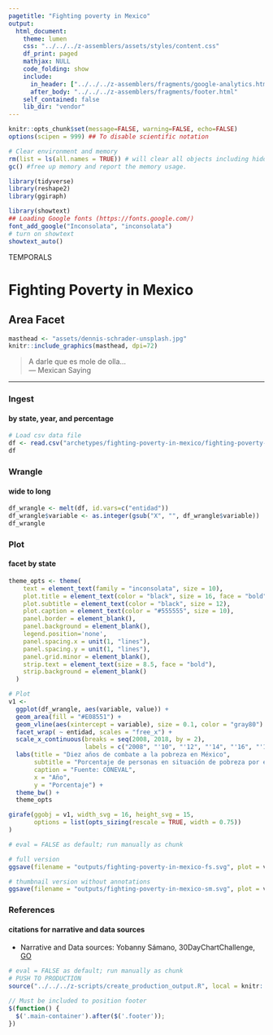 ```yaml
---
pagetitle: "Fighting poverty in Mexico"
output:
  html_document:
    theme: lumen
    css: "../../../z-assemblers/assets/styles/content.css"
    df_print: paged
    mathjax: NULL
    code_folding: show
    include:
      in_header: ["../../../z-assemblers/fragments/google-analytics.html", "../../../z-assemblers/fragments/header.html"]
      after_body: "../../../z-assemblers/fragments/footer.html"
    self_contained: false
    lib_dir: "vendor"
---
```


```r

knitr::opts_chunk$set(message=FALSE, warning=FALSE, echo=FALSE)
options(scipen = 999) ## To disable scientific notation

# Clear environment and memory
rm(list = ls(all.names = TRUE)) # will clear all objects including hidden objects.
gc() #free up memory and report the memory usage.

library(tidyverse)
library(reshape2)
library(ggiraph)

library(showtext)
## Loading Google fonts (https://fonts.google.com/)
font_add_google("Inconsolata", "inconsolata")
# turn on showtext
showtext_auto()

```

<div class="activity">
TEMPORALS  
</div>

# Fighting Poverty in Mexico
## Area Facet

```r

masthead <- "assets/dennis-schrader-unsplash.jpg"
knitr::include_graphics(masthead, dpi=72)

```

> A darle que es mole de olla...\
--- Mexican Saying\

***


### Ingest
#### by state, year, and percentage

```r

# Load csv data file
df <- read.csv("archetypes/fighting-poverty-in-mexico/fighting-poverty-in-mexico.csv", header = TRUE, stringsAsFactors = FALSE, encoding = "UTF-8")
df


```


### Wrangle
#### wide to long


```r

df_wrangle <- melt(df, id.vars=c("entidad"))
df_wrangle$variable <- as.integer(gsub("X", "", df_wrangle$variable))
df_wrangle

```


### Plot
#### facet by state


```r

theme_opts <- theme(
    text = element_text(family = "inconsolata", size = 10), 
    plot.title = element_text(color = "black", size = 16, face = "bold"),
    plot.subtitle = element_text(color = "black", size = 12),
    plot.caption = element_text(color = "#555555", size = 10),
    panel.border = element_blank(),
    panel.background = element_blank(),
    legend.position='none',
    panel.spacing.x = unit(1, "lines"),
    panel.spacing.y = unit(1, "lines"),
    panel.grid.minor = element_blank(),
    strip.text = element_text(size = 8.5, face = "bold"),
    strip.background = element_blank()
  )

# Plot
v1 <- 
  ggplot(df_wrangle, aes(variable, value)) +
  geom_area(fill = "#E08551") +
  geom_vline(aes(xintercept = variable), size = 0.1, color = "gray80") +
  facet_wrap( ~ entidad, scales = "free_x") +
  scale_x_continuous(breaks = seq(2008, 2018, by = 2),
                     labels = c("2008", "'10", "'12", "'14", "'16", "'18")) +
  labs(title = "Diez años de combate a la pobreza en México",
       subtitle = "Porcentaje de personas en situación de pobreza por entidad federativa",
       caption = "Fuente: CONEVAL",
       x = "Año",
       y = "Porcentaje") +
  theme_bw() +
  theme_opts

girafe(ggobj = v1, width_svg = 16, height_svg = 15,
       options = list(opts_sizing(rescale = TRUE, width = 0.75))
)

```


```r

# eval = FALSE as default; run manually as chunk

# full version
ggsave(filename = "outputs/fighting-poverty-in-mexico-fs.svg", plot = v1, width=720/72, height=1280/72)

# thumbnail version without annotations
ggsave(filename = "outputs/fighting-poverty-in-mexico-sm.svg", plot = v1, width=2.25, height=4)

```


### References
#### citations for narrative and data sources

* Narrative and Data sources: Yobanny Sámano, 30DayChartChallenge, [GO](https://github.com/ysamano/30diasdegraficos-/tree/master/dia_04){target="_blank"}


```r

# eval = FALSE as default; run manually as chunk
# PUSH TO PRODUCTION
source("../../../z-scripts/create_production_output.R", local = knitr::knit_global())

```



```js

// Must be included to position footer
$(function() {
  $('.main-container').after($('.footer'));
})

```

